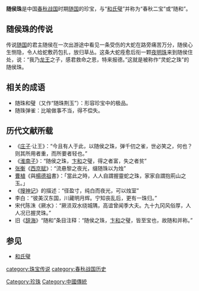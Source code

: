 {{unreferenced|time=2020-01-27T07:51:27+00:00}}
'''随侯珠'''是中国[[春秋战国|春秋战国]]时期[[随国|随国]]的珍宝，与“[[和氏璧|和氏璧]]”并称为“春秋二宝”或“随和”。

==随侯珠的传说==
传说[[随国|随国]]的君主随侯在一次出游途中看见一条受伤的大蛇在路旁痛苦万分，随侯心生恻隐，令人给蛇敷药包扎，放归草丛。这条大蛇痊愈后衔一颗[[夜明珠|夜明珠]]来到随侯住处，说：“我乃[[龙王|龙王]]之子，感君救命之恩，特来报德。”这就是被称作“灵蛇之珠”的随侯珠。

==相关的成语==
*随珠和璧（又作“随珠荆玉”）：形容珍宝中的极品。
*随珠弹雀：比喻做事不当，得不偿失。

==历代文献所载==
*《[[庄子|庄子]]·让王》：“今且有人于此，以随侯之珠，弹千仞之雀，世必笑之，何也？则其所用者重，而所要者轻也。”
*《[[淮南子|淮南子]]》：“随侯之珠，[[卞和|卞和]]之璧，得之者富，失之者贫”
*[[张衡|张衡]]《[[西京赋|西京赋]]》：“流悬黎之夜光，缀随珠以为烛”
*[[曹植|曹植]]《與[[楊修|楊德祖]]書》：「當此之時，人人自謂握靈蛇之珠，家家自謂抱荊山之玉。」
*《[[搜神记|搜神记]]》的描述：“径盈寸，纯白而夜光，可以烛室”
*李白：“彼美汉东国，川藏明月辉。宁知丧乱后，更有一珠归。”
*宋代陈洙《厥水》：“厥涢双水绕城隅，高谊曾闻季大夫。九十九冈风俗厚，人人况已握灵珠。”
*旧《[[辞海|辞海]]》“随和”条目注释：“随侯之珠，[[卞和|卞和]]之璧，皆至宝也，故随和并称。”

==参见==
*[[和氏璧|和氏璧]]

[[category:珠宝传说|category:珠宝传说]]
[[Category:珍珠|Category:珍珠]]
[[category:春秋战国历史|category:春秋战国历史]]
[[Category:中國傳統|Category:中國傳統]]